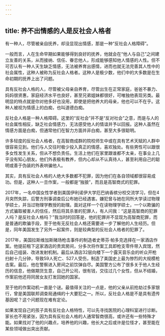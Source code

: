 ```yaml
---
---
---
```

title: 养不出情感的人是反社会人格者
---




有一种人，尽管被亲自抚养，却没显现出情感，那是一种“反社会人格障碍”。

一般而言，人在生命早期如果能够得到良好的抚养，他就会在“他人与自己”之间建立友善的关系，从而接纳、信任、眷恋他人，形成能够感知他人情感的人性。但不可否认有一种人天生缺乏情感，无法被养育出感情，进而也就无法完善其人性中的社会属性，这种人被称为反社会人格者。这种人是极少数，他们中的大多数是在生命初期的抚养上出了问题。

具有反社会人格的人，尽管被父母亲自养育，尽管出生在正常家庭，爸爸不暴力、妈妈很贤惠，家庭经济水平也良好，甚至兄弟姐妹都很好，可唯独他表现另类。最明显的特点就是你对他多好也没用，即使是把他养大的母亲，他也可以不在乎。这种人被视为情感上的白痴，也叫道德白痴。

反社会人格是一种人格障碍。这里的“反社会”并不是“反对社会”之意，而是与人的社会属性相反，缺乏社会情感力，无法感受他人的情谊并予以回报。这种人虽然在情感方面是白痴，但通常他们在智力方面并非白痴，甚至大多很聪明。

许多轻度的反社会人格者，在高智商成群的院校师生中或在具有艺术天赋的人群中很容易见到。他们与人交往时极少投入真正的情感，喜欢独处。有些男性可以跟很多女性发生关系，但从不想负责任。生活上他们在家里跟谁都不太亲，在事业上几乎没有知心朋友。他们外表极有教养，但内心却从不认真待人，甚至利用自己的聪明或善于伪装的外表哄骗他人。

其实，具有反社会人格的人绝大多数都不犯罪，因为他们在各自领域都很容易成功。但是，这种人一旦作案，一般都是“独狼”，而且是高智商式的犯罪。

2017年，一名中国女性学者到美国伊利诺伊大学厄巴纳香槟分校交流学习，但在4月突然失踪，后警方刑事调查后公布她已经遇害。嫌犯曾与她在同所大学读过物理学硕士，并当过物理学教授的助理。面对这样一个在读物理学硕士，一个以欺骗的方式骗取被害人的信任，然后将其杀害的犯罪人，有人问我：“这是高智商的犯罪人吗？是反社会人格吗？”我当时的回答是，他的犯罪并不显现为高智商犯罪，而是普通的欺骗手段，至于他有无反社会人格还需要进一步了解他的人生经历。但是，同年美国发生了另外一起案件，则是较典型的反社会人格者的犯罪了。

2017年，美国拉斯维加斯赌场枪击事件的制造者史蒂芬·帕多克选择在一家酒店作案。他提前租下这家酒店的贵宾房间，分多次将作案工具即枪支零件带入宾馆，然后自己组装、改进发射机制。最后从酒店32层向楼下一个露天音乐会的听众开枪扫射十几分钟，导致59人死亡、527人受伤，制造了美国史上最为惨烈的大规模枪击案。最后，他在警察进入房间之前饮弹自尽。美国警方公布了很多关于他人生经历的信息，他做期货生意，自己开公司，很有钱，交往过几个女性，但从不结婚，作案前他还将同居女友打发回她的国家。

至于他的作案动机一直是个谜。最值得关注的一点是，他的父亲从前抢劫过多家银行，曾是美国联邦调查局通缉的十大要犯之一。所以，反社会人格是不是具有遗传基因呢？这个问题现在难有定论。

如果发现自己的孩子具有反社会人格特性，可以先寻找医院的心理科室进行诊断。家长也不用紧张，因为具有反社会人格的人通常智商很高，或许还有一些特殊才能。如果找对了他的兴趣点，培养他的兴趣，他长大之后或许是位怪才，甚至能在某些领域做出突出贡献。
